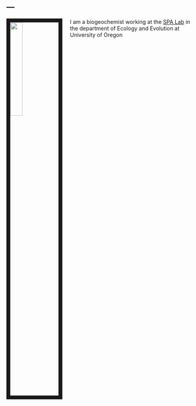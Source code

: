 ---
---
<link rel="stylesheet" href="styles.css" type="text/css">

<img src="images/face_picture.jpg" style="width:25%; border:10px solid; margin-right: 20px" align="left">

I am a biogeochemist working at the [SPA Lab](https://www.soilplantatmosphere.com) in the department of Ecology and Evolution at University of Oregon